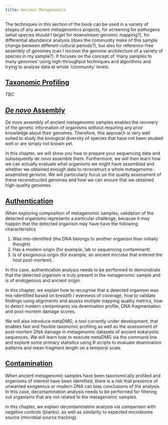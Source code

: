 ```yaml
---
title: Ancient Metagenomics
---
```


The techniques in this section of the book can be used in a variety of stages of any ancient metagenomics projects, for screening for pathogens (what species should I target for downstream genomic mapping?), for differential abundance analysis (does the community make of this sample change between different cultural periods?), but also for reference-free assembly of genomes (can I recover the genome architecture of a variety of species in my sample?). It focuses on the concept of 'many samples to many genomes' using high-throughput techniques and algorithms and trying to analyse data at whole 'community' levels.

## [Taxonomic Profiling](taxonomic-profiling.qmd)


<!-- TODO -->

_TBC_


## [_De novo_ Assembly](denovo-assembly.qmd)

_De novo_ assembly of ancient metagenomic samples enables the recovery of the genetic information of organisms without requiring any prior knowledge about their genomes. Therefore, this approach is very well suited to study the biological diversity of species that have not been studied well or are simply not known yet.

In this chapter, we will show you how to prepare your sequencing data and subsequently _de novo_ assemble them. Furthermore, we will then learn how we can actually evaluate what organisms we might have assembled and whether we obtained enough data to reconstruct a whole metagenome-assembled genome. We will particularly focus on the quality assessment of these reconstructed genomes and how we can ensure that we obtained high-quality genomes.

## [Authentication](authentication.qmd)

When exploring composition of metagenomic samples, validation of the detected organisms represents a particular challenge, because it may happen that the detected organism may have have the following characteristics

1. Was mis-identified (the DNA belongs to another organism than initially thought)
2. Has a modern origin (for example, lab or sequencing contaminant)
3. Is of exogenous origin (for example, an ancient microbe that entered the host post-mortem). 

In this case, authentication analysis needs to be performed to demonstrate that the detected organism is truly present in the metagenomic sample and is of endogenous and ancient origin.

In this chapter, we explain how to recognise that a detected organism was mis-identified based on breadth / evenness of coverage, how to validate findings using alignments and assess multiple mapping quality metrics, how to detect modern contaminants via deamination profile, DNA fragmentation and post-mortem damage scores. 

We will also introduce metaDMG, a tool currently under development, that enables fast and flexible taxonomic profiling as well as the assessment of post-mortem DNA damage in metagenomic datasets of ancient eukaryotic sequences.
We will learn how to execute metaDMG via the command line and explore some primary statistics using R scripts to evaluate deamination patterns and mean fragment length on a temporal scale.

## [Contamination](contamination.qmd)

When ancient metagenomic samples have been taxonomically profiled and organisms of interest have been identified, there is a risk that presence of unwanted exogenous or modern DNA can bias conclusions of the analysis.
In this case, decontamination analysis needs to be performed for filtering out organisms that are not related to the metagenomic samples.

In this chapter, we explain decontamination analysis via comparison with negative controls (blanks), as well as similarity to expected microbiome source (microbial source tracking).